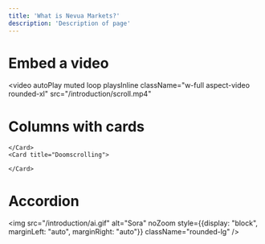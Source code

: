 ```yaml
---
title: 'What is Nevua Markets?'
description: 'Description of page'
---
```


# Embed a video

<video
  autoPlay
  muted
  loop
  playsInline
  className="w-full aspect-video rounded-xl"
  src="/introduction/scroll.mp4"
></video>


# Columns with cards

<Columns cols={2}>
    <Card>
    
    </Card>
    <Card title="Doomscrolling">
        
    </Card>
</Columns>


# Accordion
 <Accordion defaultOpen='true' title='Information Overload'>
 </Accordion>

  <img
            src="/introduction/ai.gif" 
            alt="Sora" 
            noZoom
            style={{display: "block", marginLeft: "auto", marginRight: "auto"}}
            className="rounded-lg" 
        />